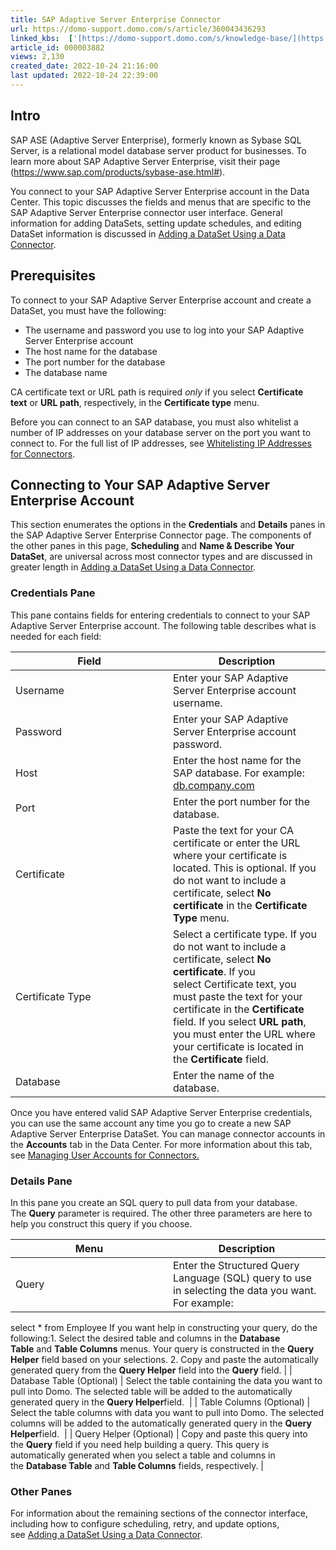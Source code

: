 ```yaml
---
title: SAP Adaptive Server Enterprise Connector
url: https://domo-support.domo.com/s/article/360043436293
linked_kbs:  ['[https://domo-support.domo.com/s/knowledge-base/](https://domo-support.domo.com/s/knowledge-base/)', '[https://domo-support.domo.com/s/](https://domo-support.domo.com/s/)', '[https://domo-support.domo.com/s/topic/0TO5w000000ZammGAC](https://domo-support.domo.com/s/topic/0TO5w000000ZammGAC)', '[https://domo-support.domo.com/s/topic/0TO5w000000ZanLGAS](https://domo-support.domo.com/s/topic/0TO5w000000ZanLGAS)', '[https://domo-support.domo.com/s/topic/0TO5w000000ZaojGAC](https://domo-support.domo.com/s/topic/0TO5w000000ZaojGAC)', '[https://domo-support.domo.com/s/article/360042926274](https://domo-support.domo.com/s/article/360042926274)', '[https://domo-support.domo.com/s/article/360043439173](https://domo-support.domo.com/s/article/360043439173)', '[https://domo-support.domo.com/s/article/360042926054](https://domo-support.domo.com/s/article/360042926054)', '[https://domo-support.domo.com/s/article/360043436293](https://domo-support.domo.com/s/article/360043436293)', '[https://domo-support.domo.com/s/topic/0TO5w000000ZaojGAC/database-connectors](https://domo-support.domo.com/s/topic/0TO5w000000ZaojGAC/database-connectors)', '[https://domo-support.domo.com/s/article/360043429933](https://domo-support.domo.com/s/article/360043429933)', '[https://domo-support.domo.com/s/article/360043429953](https://domo-support.domo.com/s/article/360043429953)', '[https://domo-support.domo.com/s/article/360042925494](https://domo-support.domo.com/s/article/360042925494)', '[https://domo-support.domo.com/s/article/4408174643607](https://domo-support.domo.com/s/article/4408174643607)', '[https://domo-support.domo.com/s/article/360043429913](https://domo-support.domo.com/s/article/360043429913)', '[https://domo-support.domo.com/s/login/](https://domo-support.domo.com/s/login/)']
article_id: 000003882
views: 2,130
created_date: 2022-10-24 21:16:00
last updated: 2022-10-24 22:39:00
---
```




Intro
-----


SAP ASE (Adaptive Server Enterprise), formerly known as Sybase SQL Server, is a relational model database server product for businesses. To learn more about SAP Adaptive Server Enterprise, visit their page ([https://www.sap.com/products/sybase-ase.html#](https://www.sap.com/products/sybase-ase.html# "https://www.sap.com/products/sybase-ase.html#")).


You connect to your SAP Adaptive Server Enterprise account in the Data Center. This topic discusses the fields and menus that are specific to the SAP Adaptive Server Enterprise connector user interface. General information for adding DataSets, setting update schedules, and editing DataSet information is discussed in [Adding a DataSet Using a Data Connector](/s/article/360042926274).


Prerequisites
-------------


To connect to your SAP Adaptive Server Enterprise account and create a DataSet, you must have the following:


* The username and password you use to log into your SAP Adaptive Server Enterprise account
* The host name for the database
* The port number for the database
* The database name


CA certificate text or URL path is required *only* if you select **Certificate text** or **URL path**, respectively, in the **Certificate type** menu.


Before you can connect to an SAP database, you must also whitelist a number of IP addresses on your database server on the port you want to connect to. For the full list of IP addresses, see [Whitelisting IP Addresses for Connectors](/s/article/360043439173 "Whitelisting IP Addresses for Connectors").


Connecting to Your SAP Adaptive Server Enterprise Account
---------------------------------------------------------


This section enumerates the options in the **Credentials** and **Details** panes in the SAP Adaptive Server Enterprise Connector page. The components of the other panes in this page, **Scheduling** and **Name & Describe Your DataSet**, are universal across most connector types and are discussed in greater length in [Adding a DataSet Using a Data Connector](/s/article/360042926274 "Adding a DataSet Using a Data Connector").


### Credentials Pane


This pane contains fields for entering credentials to connect to your SAP Adaptive Server Enterprise account. The following table describes what is needed for each field:  




| Field | Description |
| --- | --- |
| Username | Enter your SAP Adaptive Server Enterprise account username. |
| Password | Enter your SAP Adaptive Server Enterprise account password. |
| Host | Enter the host name for the SAP database. For example: [db.company.com](http://db.company.com) |
| Port | Enter the port number for the database. |
| Certificate | Paste the text for your CA certificate or enter the URL where your certificate is located. This is optional. If you do not want to include a certificate, select **No certificate** in the **Certificate Type** menu. |
| Certificate Type  | Select a certificate type. If you do not want to include a certificate, select **No certificate**. If you select Certificate text, you must paste the text for your certificate in the **Certificate** field. If you select **URL path**, you must enter the URL where your certificate is located in the **Certificate** field.    |
| Database | Enter the name of the database. |


Once you have entered valid SAP Adaptive Server Enterprise credentials, you can use the same account any time you go to create a new SAP Adaptive Server Enterprise DataSet. You can manage connector accounts in the **Accounts** tab in the Data Center. For more information about this tab, see [Managing User Accounts for Connectors.](/s/article/360042926054)


### Details Pane


In this pane you create an SQL query to pull data from your database. The **Query** parameter is required. The other three parameters are here to help you construct this query if you choose.




| Menu | Description |
| --- | --- |
| Query | Enter the Structured Query Language (SQL) query to use in selecting the data you want. For example:
select \* from Employee
If you want help in constructing your query, do the following:1. Select the desired table and columns in the **Database Table** and **Table Columns** menus.  Your query is constructed in the **Query Helper** field based on your selections.
2. Copy and paste the automatically generated query from the **Query Helper** field into the **Query** field.
 |
| Database Table (Optional) | Select the table containing the data you want to pull into Domo. The selected table will be added to the automatically generated query in the **Query Helper**field.  |
| Table Columns (Optional) | Select the table columns with data you want to pull into Domo. The selected columns will be added to the automatically generated query in the **Query Helper**field.  |
| Query Helper (Optional) | Copy and paste this query into the **Query** field if you need help building a query. This query is automatically generated when you select a table and columns in the **Database Table** and **Table Columns** fields, respectively. |


### Other Panes


For information about the remaining sections of the connector interface, including how to configure scheduling, retry, and update options, see [Adding a DataSet Using a Data Connector](/s/article/360042926274).

